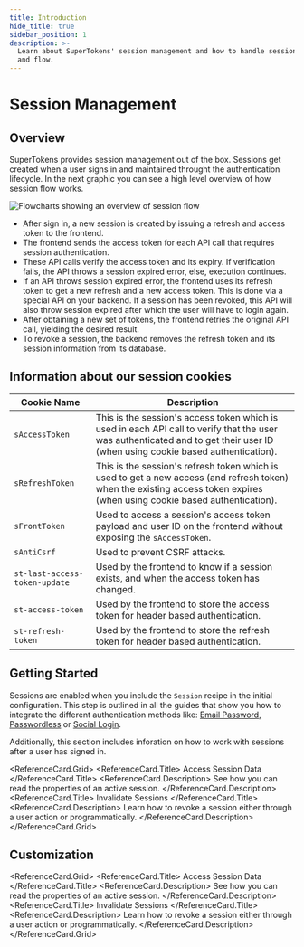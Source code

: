 ```yaml
---
title: Introduction
hide_title: true
sidebar_position: 1
description: >-
  Learn about SuperTokens' session management and how to handle session security
  and flow.
---
```



# Session Management

## Overview

SuperTokens provides session management out of the box.
Sessions get created when a user signs in and maintained throught the authentication lifecycle.
In the next graphic you can see a high level overview of how session flow works.

<img alt="Flowcharts showing an overview of session flow" src="/img/session_flow.png" />

- After sign in, a new session is created by issuing a refresh and access token to the frontend.
- The frontend sends the access token for each API call that requires session authentication.
- These API calls verify the access token and its expiry. If verification fails, the API throws a session expired error, else, execution continues.
- If an API throws session expired error, the frontend uses its refresh token to get a new refresh and a new access token. This is done via a special API on your backend. If a session has been revoked, this API will also throw session expired after which the user will have to login again.
- After obtaining a new set of tokens, the frontend retries the original API call, yielding the desired result.
- To revoke a session, the backend removes the refresh token and its session information from its database.

## Information about our session cookies

| Cookie Name | Description |
|-------------|-------------|
| `sAccessToken` | This is the session's access token which is used in each API call to verify that the user was authenticated and to get their user ID (when using cookie based authentication). |
| `sRefreshToken` | This is the session's refresh token which is used to get a new access (and refresh token) when the existing access token expires (when using cookie based authentication). |
| `sFrontToken` | Used to access a session's access token payload and user ID on the frontend without exposing the `sAccessToken`. |
| `sAntiCsrf` | Used to prevent CSRF attacks. |
| `st-last-access-token-update` | Used by the frontend to know if a session exists, and when the access token has changed. |
| `st-access-token` | Used by the frontend to store the access token for header based authentication. |
| `st-refresh-token` | Used by the frontend to store the refresh token for header based authentication. |

## Getting Started

Sessions are enabled when you include the `Session` recipe in the initial configuration. 
This step is outlined in all the guides that show you how to integrate the different authentication methods like: [Email Password](/docs/authentication/emailpassword/introduction), [Passwordless](/docs/authentication/passwordless/introduction) or [Social Login](/docs/authentication/social/introduction).

Additionally, this section includes inforation on how to work with sessions after a user has signed in.

<ReferenceCard.Grid>
  <ReferenceCard href="/docs/post-authentication/session-management/access-session-data">
    <ReferenceCard.Title>
      Access Session Data
    </ReferenceCard.Title>
    <ReferenceCard.Description>
      See how you can read the properties of an active session.
    </ReferenceCard.Description>
  </ReferenceCard>
  <ReferenceCard href="/docs/post-authentication/session-management/session-invalidation">
    <ReferenceCard.Title>
      Invalidate Sessions
    </ReferenceCard.Title>
    <ReferenceCard.Description>
      Learn how to revoke a session either through a user action or programmatically.
    </ReferenceCard.Description>
  </ReferenceCard>
</ReferenceCard.Grid>

## Customization 



<ReferenceCard.Grid>
  <ReferenceCard href="/docs/post-authentication/session-management/access-session-data">
    <ReferenceCard.Title>
      Access Session Data
    </ReferenceCard.Title>
    <ReferenceCard.Description>
      See how you can read the properties of an active session.
    </ReferenceCard.Description>
  </ReferenceCard>
  <ReferenceCard href="/docs/post-authentication/session-management/session-invalidation">
    <ReferenceCard.Title>
      Invalidate Sessions
    </ReferenceCard.Title>
    <ReferenceCard.Description>
      Learn how to revoke a session either through a user action or programmatically.
    </ReferenceCard.Description>
  </ReferenceCard>
</ReferenceCard.Grid>
